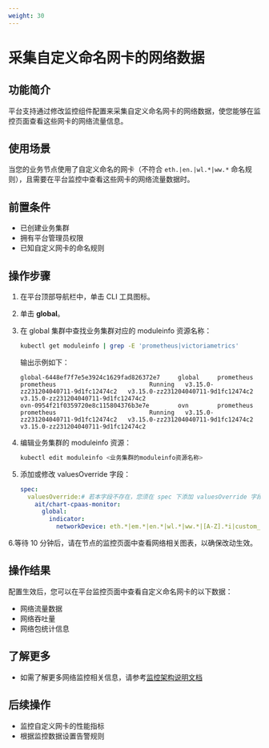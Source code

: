 ```yaml
---
weight: 30
---
```


# 采集自定义命名网卡的网络数据

## 功能简介

平台支持通过修改监控组件配置来采集自定义命名网卡的网络数据，使您能够在监控页面查看这些网卡的网络流量信息。

## 使用场景

当您的业务节点使用了自定义命名的网卡（不符合 `eth.|en.|wl.*|ww.*` 命名规则），且需要在平台监控中查看这些网卡的网络流量数据时。

## 前置条件

- 已创建业务集群
- 拥有平台管理员权限
- 已知自定义网卡的命名规则

## 操作步骤

1. 在平台顶部导航栏中，单击 CLI 工具图标。

2. 单击 **global**。

3. 在 global 集群中查找业务集群对应的 moduleinfo 资源名称：

    ```bash
    kubectl get moduleinfo | grep -E 'prometheus|victoriametrics'
    ```

    输出示例如下：

    ```
    global-6448ef7f7e5e3924c1629fad826372e7     global     prometheus          prometheus                          Running   v3.15.0-zz231204040711-9d1fc12474c2   v3.15.0-zz231204040711-9d1fc12474c2   v3.15.0-zz231204040711-9d1fc12474c2
    ovn-0954f21f0359720e8c115804376b3e7e        ovn        prometheus          prometheus                          Running   v3.15.0-zz231204040711-9d1fc12474c2   v3.15.0-zz231204040711-9d1fc12474c2   v3.15.0-zz231204040711-9d1fc12474c2
    ```

4. 编辑业务集群的 moduleinfo 资源：
    
    ```bash
    kubectl edit moduleinfo <业务集群的moduleinfo资源名称>
    ```

5. 添加或修改 valuesOverride 字段：

    ```yaml
    spec:
      valuesOverride:# 若本字段不存在，您须在 spec 下添加 valuesOverride 字段以及如下参数
        ait/chart-cpaas-monitor:
          global: 
            indicator:
              networkDevice: eth.*|em.*|en.*|wl.*|ww.*|[A-Z].*i|custom_interface # 替换 custom_interface 为自定义的正则表达式，以确保正确匹配网卡名称
    ```
6.等待 10 分钟后，请在节点的监控页面中查看网络相关图表，以确保改动生效。

## 操作结果

配置生效后，您可以在平台监控页面中查看自定义命名网卡的以下数据：
- 网络流量数据
- 网络吞吐量
- 网络包统计信息

## 了解更多

- 如需了解更多网络监控相关信息，请参考[监控架构说明文档](../architecture/index.mdx)

## 后续操作

- 监控自定义网卡的性能指标
- 根据监控数据设置告警规则


